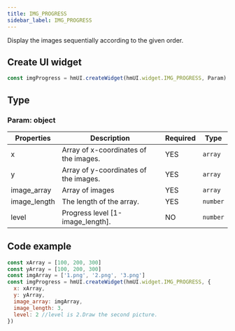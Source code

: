 ```yaml
---
title: IMG_PROGRESS
sidebar_label: IMG_PROGRESS
---
```


Display the images sequentially according to the given order.

## Create UI widget

```js
const imgProgress = hmUI.createWidget(hmUI.widget.IMG_PROGRESS, Param)
```

## Type

### Param: object

| Properties   | Description                            | Required | Type |
| ------------ | -------------------------------------- | -------- | -------- |
| x            | 	Array of x-coordinates of the images. | YES | `array` |
| y            | 	Array of y-coordinates of the images. | YES | `array` |
| image_array  |  Array of images                       | YES | `array` |
| image_length | The length of the array.               | YES | `number` |
| level        | Progress level [1-image_length].       | NO | `number` |

## Code example

```js
const xArray = [100, 200, 300]
const yArray = [100, 200, 300]
const imgArray = ['1.png', '2.png', '3.png']
const imgProgress = hmUI.createWidget(hmUI.widget.IMG_PROGRESS, {
  x: xArray,
  y: yArray,
  image_array: imgArray,
  image_length: 3,
  level: 2 //level is 2.Draw the second picture.
})
```
